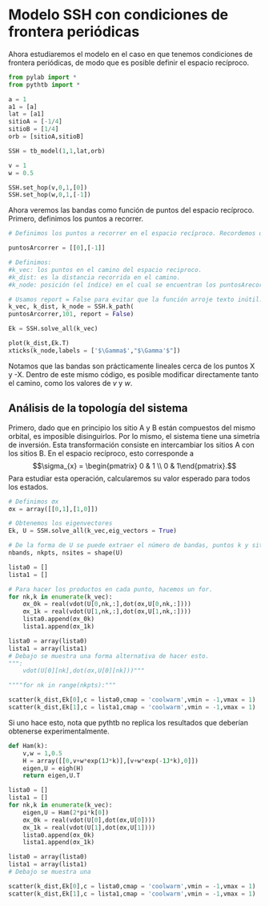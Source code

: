 # Modelo SSH con condiciones de frontera periódicas

Ahora estudiaremos el modelo en el caso en que tenemos condiciones de frontera periódicas, de modo que es posible definir el espacio recíproco. 

```python
from pylab import *
from pythtb import *
```

```python
a = 1
a1 = [a]
lat = [a1]
sitioA = [-1/4]
sitioB = [1/4]
orb = [sitioA,sitioB]

SSH = tb_model(1,1,lat,orb)

v = 1
w = 0.5

SSH.set_hop(v,0,1,[0])
SSH.set_hop(w,0,1,[-1])
```

Ahora veremos las bandas como función de puntos del espacio recíproco. Primero, definimos los puntos a recorrer. 

```python
# Definimos los puntos a recorrer en el espacio recíproco. Recordemos que esto es en la base de la red recíproca.

puntosArcorrer = [[0],[-1]]

# Definimos:
#k_vec: los puntos en el camino del espacio reciproco. 
#k_dist: es la distancia recorrida en el camino.
#k_node: posición (el índice) en el cual se encuentran los puntosArecorrer

# Usamos report = False para evitar que la función arroje texto inútil. 
k_vec, k_dist, k_node = SSH.k_path(
puntosArcorrer,101, report = False)

Ek = SSH.solve_all(k_vec)
```

```python
plot(k_dist,Ek.T)
xticks(k_node,labels = ['$\Gamma$',"$\Gamma'$"])
```

Notamos que las bandas son prácticamente lineales cerca de los puntos X y -X. Dentro de este mismo código, es posible modificar directamente tanto el camino, como los valores de $v$ y $w$.

## Análisis de la topología del sistema

Primero, dado que en principio los sitio A y B están compuestos del mismo orbital, es imposible disinguirlos. Por lo mismo, el sistema tiene una simetría de inversión. Esta transformación consiste en intercambiar los sitios A con los sitios B. En el espacio recíproco, esto corresponde a $$\sigma_{x} = \begin{pmatrix} 0 & 1 \\ 0 & 1\end{pmatrix}.$$ Para estudiar esta operación, calcularemos su valor esperado para todos los estados. 

```python
# Definimos σx
σx = array([[0,1],[1,0]])

# Obtenemos los eigenvectores
Ek, U = SSH.solve_all(k_vec,eig_vectors = True)
```

```python
# De la forma de U se puede extraer el número de bandas, puntos k y sitios. 
nbands, nkpts, nsites = shape(U)

lista0 = []
lista1 = []

# Para hacer los productos en cada punto, hacemos un for.
for nk,k in enumerate(k_vec):
    σx_0k = real(vdot(U[0,nk,:],dot(σx,U[0,nk,:])))
    σx_1k = real(vdot(U[1,nk,:],dot(σx,U[1,nk,:])))
    lista0.append(σx_0k)
    lista1.append(σx_1k)

lista0 = array(lista0)
lista1 = array(lista1)
# Debajo se muestra una forma alternativa de hacer esto. 
""":
    vdot(U[0][nk],dot(σx,U[0][nk]))"""

""""for nk in range(nkpts):"""    
```

```python
scatter(k_dist,Ek[0],c = lista0,cmap = 'coolwarm',vmin = -1,vmax = 1)
scatter(k_dist,Ek[1],c = lista1,cmap = 'coolwarm',vmin = -1,vmax = 1)
```

Si uno hace esto, nota que pythtb no replica los resultados que deberían obtenerse experimentalmente. 

```python
def Ham(k):
    v,w = 1,0.5
    H = array([[0,v+w*exp(1J*k)],[v+w*exp(-1J*k),0]])
    eigen,U = eigh(H)
    return eigen,U.T
```

```python
lista0 = []
lista1 = []
for nk,k in enumerate(k_vec):
    eigen,U = Ham(2*pi*k[0])
    σx_0k = real(vdot(U[0],dot(σx,U[0])))
    σx_1k = real(vdot(U[1],dot(σx,U[1])))
    lista0.append(σx_0k)
    lista1.append(σx_1k)

lista0 = array(lista0)
lista1 = array(lista1)
# Debajo se muestra una 
```

```python
scatter(k_dist,Ek[0],c = lista0,cmap = 'coolwarm',vmin = -1,vmax = 1)
scatter(k_dist,Ek[1],c = lista1,cmap = 'coolwarm',vmin = -1,vmax = 1)
```